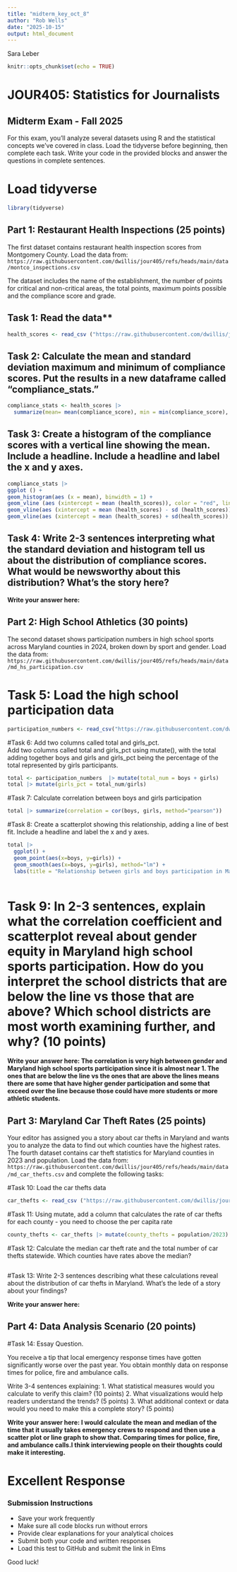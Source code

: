 ```yaml
---
title: "midterm_key_oct_8"
author: "Rob Wells"
date: "2025-10-15"
output: html_document
---
```

Sara Leber

```r
knitr::opts_chunk$set(echo = TRUE)
```

# JOUR405: Statistics for Journalists
## Midterm Exam - Fall 2025

For this exam, you'll analyze several datasets using R and the statistical concepts we've covered in class. Load the tidyverse before beginning, then complete each task. Write your code in the provided blocks and answer the questions in complete sentences.

# Load tidyverse
```r
library(tidyverse)
```

## Part 1: Restaurant Health Inspections (25 points)

The first dataset contains restaurant health inspection scores from Montgomery County. Load the data from: `https://raw.githubusercontent.com/dwillis/jour405/refs/heads/main/data/montco_inspections.csv`

The dataset includes the name of the establishment, the number of points for critical and non-critical areas, the total points, maximum points possible and the compliance score and grade.

## Task 1: Read the data**
```r
health_scores <- read_csv ("https://raw.githubusercontent.com/dwillis/jour405/refs/heads/main/data/montco_inspections.csv")
```


## Task 2: Calculate the mean and standard deviation maximum and minimum of compliance scores. Put the results in a new dataframe called "compliance_stats." 
```r
compliance_stats <- health_scores |> 
  summarize(mean= mean(compliance_score), min = min(compliance_score), max = max(compliance_score), sd = sd(compliance_score))

```

## Task 3: Create a histogram of the compliance scores with a vertical line showing the mean. Include a headline. Include a headline and label the x and y axes.
```r
compliance_stats |>
ggplot () +
geom_histogram(aes (x = mean), binwidth = 1) +
geom_vline (aes (xintercept = mean (health_scores)), color = "red", linetype = "dashed", size = 1) +
geom_vline(aes (xintercept = mean (health_scores) - sd (health_scores)), color = "blue", linetype = "dashed", size = 1) +
geom_vline(aes (xintercept = mean (health_scores) + sd(health_scores)), color = "blue", Linetype = "dashed", size = 1

```

## Task 4: Write 2-3 sentences interpreting what the standard deviation and histogram tell us about the distribution of compliance scores. What would be newsworthy about this distribution? What's the story here? 

**Write your answer here:**


## Part 2: High School Athletics (30 points)

The second dataset shows participation numbers in high school sports across Maryland counties in 2024, broken down by sport and gender. Load the data from: `https://raw.githubusercontent.com/dwillis/jour405/refs/heads/main/data/md_hs_participation.csv`

# Task 5: Load the high school participation data
```r
participation_numbers <- read_csv("https://raw.githubusercontent.com/dwillis/jour405/refs/heads/main/data/md_hs_participation.csv")
```


#Task 6: Add two columns called total and girls_pct.  
Add two columns called total and girls_pct using mutate(), with the total adding together boys and girls and girls_pct being the percentage of the total represented by girls participants. 
```r
total <- participation_numbers  |> mutate(total_num = boys + girls)
total |> mutate(girls_pct = total_num/girls)

```

#Task 7: Calculate correlation between boys and girls participation
```r
total |> summarize(correlation = cor(boys, girls, method="pearson"))
```

#Task 8: Create a scatterplot showing this relationship, adding a line of best fit. Include a headline and label the x and y axes.
```r
total |> 
  ggplot() +
  geom_point(aes(x=boys, y=girls)) +
  geom_smooth(aes(x=boys, y=girls), method="lm") +
  labs(title = "Relationship between girls and boys participation in Maryland counties", x = "boys", y ="girls")
 


```


# Task 9: In 2-3 sentences, explain what the correlation coefficient and scatterplot reveal about gender equity in Maryland high school sports participation. How do you interpret the school districts that are below the line vs those that are above? Which school districts are most worth examining further, and why? (10 points)

**Write your answer here: The correlation is very high between gender and Maryland high school sports participation since it is almost near 1. The ones that are below the line vs the ones that are above the lines means there are some that have higher gender participation and some that exceed over the line because those could have more students or more athletic students.**

## Part 3: Maryland Car Theft Rates (25 points)

Your editor has assigned you a story about car thefts in Maryland and wants you to analyze the data to find out which counties have the highest rates. The fourth dataset contains car theft statistics for Maryland counties in 2023 and population. Load the data from: `https://raw.githubusercontent.com/dwillis/jour405/refs/heads/main/data/md_car_thefts.csv` and complete the following tasks:

#Task 10: Load the car thefts data
```r
car_thefts <- read_csv ("https://raw.githubusercontent.com/dwillis/jour405/refs/heads/main/data/md_car_thefts.csv")
```

#Task 11: Using mutate, add a column that calculates the rate of car thefts for each county - you need to choose the per capita rate 
```r
county_thefts <- car_thefts |> mutate(county_thefts = population/2023)
```

#Task 12: Calculate the median car theft rate and the total number of car thefts statewide. Which counties have rates above the median? 
```r

```


#Task 13: Write 2-3 sentences describing what these calculations reveal about the distribution of car thefts in Maryland. What's the lede of a story about your findings? 

**Write your answer here:**

## Part 4: Data Analysis Scenario (20 points)

#Task 14: Essay Question.

You receive a tip that local emergency response times have gotten significantly worse over the past year. You obtain monthly data on response times for police, fire and ambulance calls.

Write 3-4 sentences explaining:
1. What statistical measures would you calculate to verify this claim? (10 points)
2. What visualizations would help readers understand the trends? (5 points)
3. What additional context or data would you need to make this a complete story? (5 points)

**Write your answer here: I would calculate the mean and median of the time that it usually takes emergency crews to respond and then use a scatter plot or line graph to show that. Comparing times for police, fire, and ambulance calls.I think interviewing people on their thoughts could make it interesting.**

# Excellent Response


### Submission Instructions
- Save your work frequently
- Make sure all code blocks run without errors
- Provide clear explanations for your analytical choices
- Submit both your code and written responses
- Load this test to GitHub and submit the link in Elms

Good luck!
